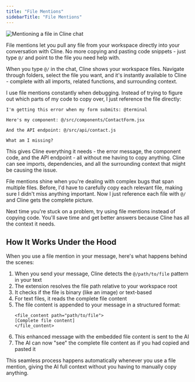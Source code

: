 ```yaml
---
title: "File Mentions"
sidebarTitle: "File Mentions"
---
```

<Frame>
	<img
		src="https://storage.googleapis.com/cline_public_images/docs/assets/file-mentions.gif"
		alt="Mentioning a file in Cline chat"
	/>
</Frame>

File mentions let you pull any file from your workspace directly into your conversation with Cline. No more copying and pasting code snippets - just type `@/` and point to the file you need help with.

When you type `@/` in the chat, Cline shows your workspace files. Navigate through folders, select the file you want, and it's instantly available to Cline - complete with all imports, related functions, and surrounding context.

I use file mentions constantly when debugging. Instead of trying to figure out which parts of my code to copy over, I just reference the file directly:

```
I'm getting this error when my form submits: @terminal

Here's my component: @/src/components/ContactForm.jsx

And the API endpoint: @/src/api/contact.js

What am I missing?
```

This gives Cline everything it needs - the error message, the component code, and the API endpoint - all without me having to copy anything. Cline can see imports, dependencies, and all the surrounding context that might be causing the issue.

File mentions shine when you're dealing with complex bugs that span multiple files. Before, I'd have to carefully copy each relevant file, making sure I didn't miss anything important. Now I just reference each file with `@/` and Cline gets the complete picture.

Next time you're stuck on a problem, try using file mentions instead of copying code. You'll save time and get better answers because Cline has all the context it needs.

## How It Works Under the Hood

When you use a file mention in your message, here's what happens behind the scenes:

1. When you send your message, Cline detects the `@/path/to/file` pattern in your text
2. The extension resolves the file path relative to your workspace root
3. It checks if the file is binary (like an image) or text-based
4. For text files, it reads the complete file content
5. The file content is appended to your message in a structured format:
    ```
    <file_content path="path/to/file">
    [Complete file content]
    </file_content>
    ```
6. This enhanced message with the embedded file content is sent to the AI
7. The AI can now "see" the complete file content as if you had copied and pasted it

This seamless process happens automatically whenever you use a file mention, giving the AI full context without you having to manually copy anything.
